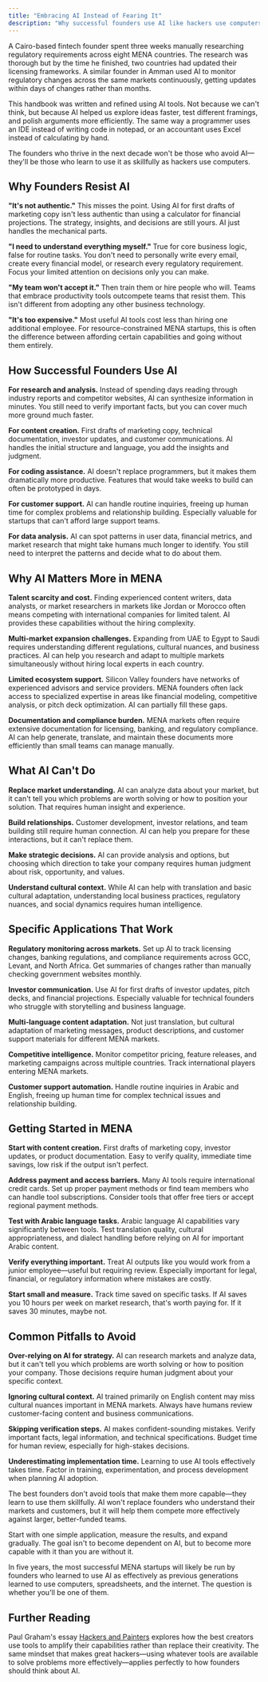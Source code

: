 ```yaml
---
title: "Embracing AI Instead of Fearing It"
description: "Why successful founders use AI like hackers use computers"
---
```


A Cairo-based fintech founder spent three weeks manually researching regulatory requirements across eight MENA countries. The research was thorough but by the time he finished, two countries had updated their licensing frameworks. A similar founder in Amman used AI to monitor regulatory changes across the same markets continuously, getting updates within days of changes rather than months.

This handbook was written and refined using AI tools. Not because we can't think, but because AI helped us explore ideas faster, test different framings, and polish arguments more efficiently. The same way a programmer uses an IDE instead of writing code in notepad, or an accountant uses Excel instead of calculating by hand.

The founders who thrive in the next decade won't be those who avoid AI—they'll be those who learn to use it as skillfully as hackers use computers.

## Why Founders Resist AI

**"It's not authentic."** This misses the point. Using AI for first drafts of marketing copy isn't less authentic than using a calculator for financial projections. The strategy, insights, and decisions are still yours. AI just handles the mechanical parts.

**"I need to understand everything myself."** True for core business logic, false for routine tasks. You don't need to personally write every email, create every financial model, or research every regulatory requirement. Focus your limited attention on decisions only you can make.

**"My team won't accept it."** Then train them or hire people who will. Teams that embrace productivity tools outcompete teams that resist them. This isn't different from adopting any other business technology.

**"It's too expensive."** Most useful AI tools cost less than hiring one additional employee. For resource-constrained MENA startups, this is often the difference between affording certain capabilities and going without them entirely.

## How Successful Founders Use AI

**For research and analysis.** Instead of spending days reading through industry reports and competitor websites, AI can synthesize information in minutes. You still need to verify important facts, but you can cover much more ground much faster.

**For content creation.** First drafts of marketing copy, technical documentation, investor updates, and customer communications. AI handles the initial structure and language, you add the insights and judgment.

**For coding assistance.** AI doesn't replace programmers, but it makes them dramatically more productive. Features that would take weeks to build can often be prototyped in days.

**For customer support.** AI can handle routine inquiries, freeing up human time for complex problems and relationship building. Especially valuable for startups that can't afford large support teams.

**For data analysis.** AI can spot patterns in user data, financial metrics, and market research that might take humans much longer to identify. You still need to interpret the patterns and decide what to do about them.

## Why AI Matters More in MENA

**Talent scarcity and cost.** Finding experienced content writers, data analysts, or market researchers in markets like Jordan or Morocco often means competing with international companies for limited talent. AI provides these capabilities without the hiring complexity.

**Multi-market expansion challenges.** Expanding from UAE to Egypt to Saudi requires understanding different regulations, cultural nuances, and business practices. AI can help you research and adapt to multiple markets simultaneously without hiring local experts in each country.

**Limited ecosystem support.** Silicon Valley founders have networks of experienced advisors and service providers. MENA founders often lack access to specialized expertise in areas like financial modeling, competitive analysis, or pitch deck optimization. AI can partially fill these gaps.

**Documentation and compliance burden.** MENA markets often require extensive documentation for licensing, banking, and regulatory compliance. AI can help generate, translate, and maintain these documents more efficiently than small teams can manage manually.

## What AI Can't Do

**Replace market understanding.** AI can analyze data about your market, but it can't tell you which problems are worth solving or how to position your solution. That requires human insight and experience.

**Build relationships.** Customer development, investor relations, and team building still require human connection. AI can help you prepare for these interactions, but it can't replace them.

**Make strategic decisions.** AI can provide analysis and options, but choosing which direction to take your company requires human judgment about risk, opportunity, and values.

**Understand cultural context.** While AI can help with translation and basic cultural adaptation, understanding local business practices, regulatory nuances, and social dynamics requires human intelligence.

## Specific Applications That Work

**Regulatory monitoring across markets.** Set up AI to track licensing changes, banking regulations, and compliance requirements across GCC, Levant, and North Africa. Get summaries of changes rather than manually checking government websites monthly.

**Investor communication.** Use AI for first drafts of investor updates, pitch decks, and financial projections. Especially valuable for technical founders who struggle with storytelling and business language.

**Multi-language content adaptation.** Not just translation, but cultural adaptation of marketing messages, product descriptions, and customer support materials for different MENA markets.

**Competitive intelligence.** Monitor competitor pricing, feature releases, and marketing campaigns across multiple countries. Track international players entering MENA markets.

**Customer support automation.** Handle routine inquiries in Arabic and English, freeing up human time for complex technical issues and relationship building.

## Getting Started in MENA

**Start with content creation.** First drafts of marketing copy, investor updates, or product documentation. Easy to verify quality, immediate time savings, low risk if the output isn't perfect.

**Address payment and access barriers.** Many AI tools require international credit cards. Set up proper payment methods or find team members who can handle tool subscriptions. Consider tools that offer free tiers or accept regional payment methods.

**Test with Arabic language tasks.** Arabic language AI capabilities vary significantly between tools. Test translation quality, cultural appropriateness, and dialect handling before relying on AI for important Arabic content.

**Verify everything important.** Treat AI outputs like you would work from a junior employee—useful but requiring review. Especially important for legal, financial, or regulatory information where mistakes are costly.

**Start small and measure.** Track time saved on specific tasks. If AI saves you 10 hours per week on market research, that's worth paying for. If it saves 30 minutes, maybe not.

## Common Pitfalls to Avoid

**Over-relying on AI for strategy.** AI can research markets and analyze data, but it can't tell you which problems are worth solving or how to position your company. Those decisions require human judgment about your specific context.

**Ignoring cultural context.** AI trained primarily on English content may miss cultural nuances important in MENA markets. Always have humans review customer-facing content and business communications.

**Skipping verification steps.** AI makes confident-sounding mistakes. Verify important facts, legal information, and technical specifications. Budget time for human review, especially for high-stakes decisions.

**Underestimating implementation time.** Learning to use AI tools effectively takes time. Factor in training, experimentation, and process development when planning AI adoption.

The best founders don't avoid tools that make them more capable—they learn to use them skillfully. AI won't replace founders who understand their markets and customers, but it will help them compete more effectively against larger, better-funded teams.

Start with one simple application, measure the results, and expand gradually. The goal isn't to become dependent on AI, but to become more capable with it than you are without it.

In five years, the most successful MENA startups will likely be run by founders who learned to use AI as effectively as previous generations learned to use computers, spreadsheets, and the internet. The question is whether you'll be one of them.

## Further Reading

Paul Graham's essay [Hackers and Painters](http://paulgraham.com/hp.html) explores how the best creators use tools to amplify their capabilities rather than replace their creativity. The same mindset that makes great hackers—using whatever tools are available to solve problems more effectively—applies perfectly to how founders should think about AI.
